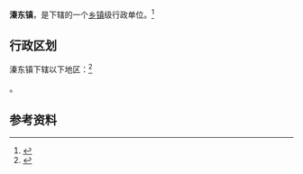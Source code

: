 {{中国乡级行政区|32/09/81/100/000}}

'''溱东镇'''，是{{PRC admin/fullname|32/09/81/100/000|3}}下辖的一个[[乡镇|乡镇]]级行政单位。<ref>{{PRC admin/ref sgc|{{PRC admin/parent|32/09/81/100/000}}}}</ref>

== 行政区划 ==

溱东镇下辖以下地区：<ref>{{PRC admin/ref sgc|32/09/81/100/000}}</ref>

{{PRC admin/children|32/09/81/100/000}}。

== 参考资料 ==

{{reflist}}

{{行政区划小作品}}
{{PRC admin/navcat|32/09/81/100/000}}